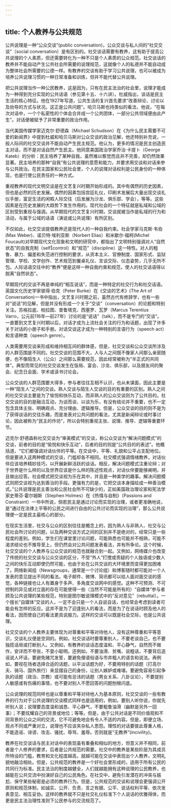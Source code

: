 ```yaml
---
---
---
```

title: 个人教养与公共规范
---





公共说理是一种“公众交谈”(public conversation)，公众交谈与私人间的“社交交谈”（social conversation）是有区别的。社交谈话需要有教养，这有助于提高公共说理的个人素质，但还需要转化为一种不只是个人素质的公众规范。社交谈话的教养并不能自动产生公共社会所需要的说理规范，这就像个人的私德并不能自动成为整体社会所需要的公德一样。有教养的交谈有助于学习公共说理，也可以被成为培养公共说理习惯的一种日常准备和训炼，但并不能代替公共说理。

把公共说理当作一种公民教养，这是因为，只有在民主法治的社会里，说理才能成为一种得到充分实现的公共话语（参见第十五、十六讲）。杜威指出，谈话是民主生活的核心特征。他在1927年写道，公共生活的复兴首先要求“改善辩论、讨论以及劝导的方式与状况。这正是公共问题”。哈贝马斯也持类似的看法，他说，“在每次对话中，一个个私密性的个体会合并成一个公共团体，一部分公共领域便由此产生”。对话便被赋予了非常重要的政治作用。

当代美国传媒学家迈克尔·舒德森（Michael Schudson）在《为什么民主需要不可爱的新闻界》中提到杜威和哈贝马斯对公众交谈的政治见解，他还特别补充说，一般人际间的社交交谈并不能自动产生民主规范。他认为，更多的情况是民主创造民主对话，而不是对话自然产生民主。他同意美国政治学家乔治·卡提卜（George Kateb）的分析：民主培养了某种自我，虽然难以察觉而且并不完善，却仍然效果显著。民主培养的那种“自我”有公共说理的意愿和能力，并要求用交谈和对话来参与公共政治。在民主国家和公民社会里，个人的说理对话权利是公民身份的一种体现，也是行使公民责任的一种方式。

重视教养的现代文明交谈是在文艺复兴时期开始形成的。其中有偶然的历史因素，但也是必然的历史发展。偶然的因素包括宫廷礼仪，印刷术发展后大量出现交谈礼仪手册，富足生活的闲暇人际交往（后发展为沙龙、俱乐部、学会），等等。这些因素是在历史发展的大趋势下发生作用的。现代社会的一个特征就是私域和公域的区别受到重视与强调。从早期现代的文艺复兴时期，交谈就被当作是私域的行为和活动，与属于公域的话语（演说或公共说理）有所区别。

不仅如此，社交交谈提倡教养还是现代人的一种自我约束。社会学家马克斯·韦伯(Max Weber)、诺贝特·埃利亚斯（Norbert Elias）和米歇尔·福柯(Michel Foucault)对早期现代文化现象和文明的研究中，都指出了文明特别强调对人“自然状态”的自我克制（selfcontrol）和“规范”（discipline）这一特性。对人的粗鲁、暴力、偏差和失范进行控制的要求，从资本主义、官僚制度、国家形式、监狱管理、学校、文学创作、艺术规范到餐桌礼仪、言谈交际、仪态姿势，几乎无所不包。人际话语交往中的“教养”便是这样一种自我约束和规范，使人的社交话语得以脱离“自然状态”。

早期现代的交谈不再是单纯的“相互说话”，而是一种特定的社交行为和社交话语。英国文化历史学家彼得·伯克（Peter Burke）在《交谈的艺术》(The Art of Conversation)一书中指出，文艺复兴时期之前，虽然古代有修辞学，也有一些对“说话”的见解，但是并没有形成一个关于“交谈”（conversation）的论题和特别关注。苏格拉底、柏拉图、普鲁塔克、西塞罗、瓦罗（Marcus Terentius Varro，公元前116年—前27年）讨论的是“说话”（talk），而不是专门的“交谈”。一直要到文艺复兴时期以后，对话才成为上流社会关注的行为和话题，出现了许多关于对话的小册子和手册。对话交谈这才成为一种特别的言语行为（speech act）和言语种类（speech genre）。

人类需要用交谈来形成和维持相互间的群体感，但是，社交交谈和公众交谈所涉及的人群范围是不同的。社交交谈的范围不大，人与人之间既不像家人间那么亲密随便，也不像陌生人（公众）之间那么需要规范，因此经常被称为“半正式的共同体”。典型而常见的社交交谈发生在饭局、宴会、沙龙、俱乐部，以及朋友间的聚会、纪念日会面、学术或读书讨论会。

公众交谈的人群范围要大得多，参与者往往互相不认识，也从未谋面，因此主要是一种“陌生人”之间的交谈。熟人交谈与陌生人交谈的目的有重要的区别。熟人之间的社交交谈主要是为了愉悦和快乐互动，而非熟人的公众交谈则为了公共目的。社交交谈的目的是融洽互动，为谈而谈、以谈为乐，有没有结论并不重要，也不一定包含具体主张、明确观点、充分理由、逻辑推导。但是，公众交谈的目的则不是为了获得谈话的交往乐趣，而是发表对公共问题的看法，尤其是新闻辩论或时事讨论，因此被称为“民主的作坊”，所以会特别重视主张、说理、推导、逻辑等重要环节。

迈克尔·舒德森称社交交谈为“审美模式”的交谈，称公众交谈为“解决问题模式”的交谈，前者的目的是“愉悦和快乐互动”，后者的目的则是“公共目的的表述”。他概括道，“它们都强调对话伙伴的平等。在交谈中，平等、礼貌和公平占支配地位。但是要进入这两种模式的交谈，门槛却各不相同。社交模式强调情绪教养，对话伙伴应该培养精妙技巧，以开展新鲜活跃的谈话。相反，解决问题模式注重论辩；对于世界是什么样的以及世界应该是什么样的陈述性观点，对话伙伴要能够阐明，并且做出应答。社会模式把交谈视为乐在其中，并且是一种美学的趣事。解决问题模式则把交谈视为达到善治的手段。更强有力的是，它把交谈本身描绘成一种善治模式。”公共说理是民主善治和公民社会所不可缺少的，正如美国政治理论家和宪法学家史蒂芬·霍尔姆斯（Stephen Holmes）在《热情与自制》（Passions and Constraint）一书中所说，倘若民主是通过讨论而实现的治理，或者更准确地说，是“通过在法律上平等的公民之间进行自由的公共讨论而实现的治理”，那么公共说理便一定是民主最核心的部分。

在现实生活里，社交与公众的区别往往是概念上的，因为熟人与非熟人、社交与公民社会所讨论的问题，以及两种交谈方式之间的区别并不是绝对的，经常只是一些程度的差别。例如，学生们在课堂里讨论问题，可能熟悉也可能并不相熟，可能不渴求结论也不推导至上，但仍然会对公共问题发表看法，并有所争论。这个时候，社交交谈的个人教养与公众交谈的规范也就融合到一起。又例如，网络媒介也改变了传统的社交交谈与公众交谈的区分，不受“外人”打搅或责疑的个人独语或少数人之间的快乐互动即使仍然可能，也由于处在公共交谈的大环境里而变得更加困难了。网络新闻组（Newsgroups，通常是一个讨论组）和博客随时都可能对一个人发表的意见提出不同的看法。电子邮件、微博、简讯都可以给人面对面交谈的感觉，各种链接也让人有置身于多声、多角度交谈网中的感觉。这种不可预测、不可控制的异见或对立面的存在可能使得一些（当然不可能是所有的）“自媒体”参与者顾及公共说理的某些规范，特别是图尔敏说理模式中的“反对意见”（rebuttal）。一个擅长“自媒体”交谈的人，一定不会只是一个人自说自话，也经常会考虑到读者可能会有怎样的反应。这并不是为了迎逢别人的看法，而是为了在说话时顾及他人的看法，因而使自己的看法更具说服力。这样的交谈可以既是社会交际，也是公共说理。

社交交谈的个人教养主要体现为对尊重和平等对待他人，没有这种尊重和平等意识，交谈礼仪便是空洞的。例如，社交谈话时要尊重别人，不要老谈自己，也不要独揽话局或打断别人。又例如，有教养的谈话态度温和、平心静气，自然而不做作，安详而不夸张，不耍小聪明。还例如，不要油滑、贫嘴、说粗话，不要背后造谣说人坏话，要避免赌咒发誓，要避免俚语俗语与市井粗人的语言和说法。再例如，要视在场者选择合适的话题，以平淡话题为好，不要用特别的话题（打高尔夫、骑马、国外旅行）来显摆自己的身份，让别人嫉妒或难堪。要避免容易引起争执的话题（政治、宗教）或可能有忌讳的话题（男女关系、八卦议论），不要提别人敏感或有伤痛的事情，也不要对别人不愿回答的问题刨根问底。

公众说理的规范同样也是以尊重和平等对待他人为基本原则，社交交谈的一些有教养的行为对于公共说理的交谈模式同样也是适用的，例如，要别人听你说，你就先听别人说；说理要态度温和诚恳、平心静气，不要粗鲁油滑（幽默是另外一回事）；不要炫耀自己的背景或地位；等等。但是，由于公共对话是不同价值观和不同背景的公众之间的交流，它不可避免地会有令人不适的内容。但是，即便立场、观点不同或严重对立，说理也不应该夹杂私人恩怨。理性的对话要彼此尊重人格，不能造谣、诽谤、攻击、骚扰、辱骂、羞辱。否则就是“无教养”(incivility)。

教养在社交谈话与民主对话中的表现虽有重叠和相似的地方，但意义并不相同，前者是个人修养的要求，后者是公共规范的需要。社交中的教养是某些阶层为其成员所特设的门槛，教育和文化程度越高，就越可能在交谈中表现出个人教养，文明礼貌地融洽相处。但是，公共规范的教养是一个好社会里形成的，适用于所有公民的共同行为标准。民主法治的制度越健全，人们就越能拥有这种说理的公民教养，也越能在公共交流中扮演好自己的公民角色。在社交中，避免引发潜在的冲突与尴尬、保守某些秘密是必须的教养行为。但是，公共规范的交谈和说理会更强调公开原则和规范体制，如诚实、公开、负责、言之有据、公平、说话权利平等、依次发表意见、相互妥协。这样的教养就不只是社交礼仪标准下个人说话的优雅得体，而更是民主法治理性准则下公民参与的交流规范了。